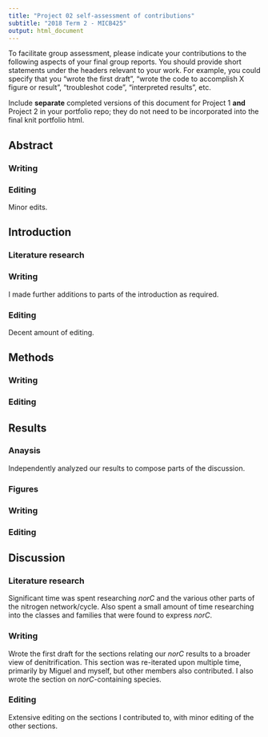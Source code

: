 ---
title: "Project 02 self-assessment of contributions"
subtitle: "2018 Term 2 - MICB425"
output: html_document
---
To facilitate group assessment, please indicate your contributions to the following aspects of your final group reports. You should provide short statements under the headers relevant to your work. For example, you could specify that you "wrote the first draft", "wrote the code to accomplish X figure or result", "troubleshot code", "interpreted results", etc.

Include **separate** completed versions of this document for Project 1 **and** Project 2 in your portfolio repo; they do not need to be incorporated into the final knit portfolio html.

## Abstract
### Writing

### Editing

Minor edits.

## Introduction
### Literature research

### Writing

I made further additions to parts of the introduction as required. 

### Editing

Decent amount of editing.

## Methods
### Writing

### Editing


## Results
### Anaysis 

Independently analyzed our results to compose parts of the discussion.

### Figures

### Writing

### Editing


## Discussion
### Literature research

Significant time was spent researching *norC* and the various other parts of the nitrogen network/cycle. Also spent a small amount of time researching into the classes and families that were found to express *norC*.

### Writing

Wrote the first draft for the sections relating our *norC* results to a broader view of denitrification. This section was re-iterated upon multiple time, primarily by Miguel and myself, but other members also contributed. I also wrote the section on *norC*-containing species. 

### Editing

Extensive editing on the sections I contributed to, with minor editing of the other sections. 